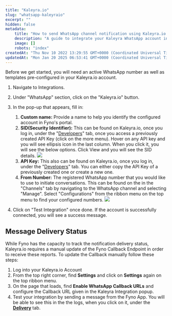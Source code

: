 ```yaml
---
title: "Kaleyra.io"
slug: "whatsapp-kaleyraio"
excerpt: ""
hidden: false
metadata:
    title: "How to send WhatsApp channel notification using Kaleyra.io & Fyno | Help Document"
    description: "A guide to integrate your Kaleyra WhatsApp account into Fyno."
    image: []
    robots: "index"
createdAt: "Thu Nov 10 2022 13:29:55 GMT+0000 (Coordinated Universal Time)"
updatedAt: "Mon Jan 20 2025 06:53:41 GMT+0000 (Coordinated Universal Time)"
---
```


Before we get started, you will need an active WhatsApp number as well as templates pre-configured in your Kaleyra.io account.

1. Navigate to Integrations.
2. Under "WhatsApp" section, click on the "Kaleyra.io" button.
3. In the pop-up that appears, fill in:

    1. **Custom name:** Provide a name to help you identify the configured account in Fyno's portal.
    2. **SID(Security Identifier):** This can be found on Kaleyra.io, once you log in, under the "[Developers](https://in.kaleyra.io/api-keys)" tab, once you access a previously created API Key (click on the more menu). Hover on any API key and you will see ellipsis icon in the last column. When you click it, you will see the below options. Click View and you will see the SID details.
       ![](/images/whatsapp_kaleyra_sid.png)
    3. **API Key:** This also can be found on Kaleyra.io, once you log in, under the "[Developers](https://in.kaleyra.io/api-keys)" tab. You can either copy the API Key of a previously created one or create a new one.
    4. **From Number:** The registered WhatsApp number that you would like to use to initiate conversations. This can be found on the in the "Channels" tab by navigating to the WhatsApp channel and selecting "Manage". Select "Configurations" from the ribbon menu on the top menu to find your configured numbers.
       ![](/images/whatsapp_kaleyra_number.png)

4. Click on "Test Integration" once done. If the account is successfully connected, you will see a success message.

## Message Delivery Status

While Fyno has the capacity to track the notification delivery status, Kaleyra.io requires a manual update of the Fyno Callback Endpoint in order to receive these reports. To update the Callback manually follow these steps:

1. Log into your Kaleyra.io Account
2. From the top right corner, find **Settings** and click on **Settings** again on the top ribbon menu.
3. On the page that loads, find **Enable WhatsApp Callback URLs** and configure the Callback URL given in the Kaleyra Integration popup.
4. Test your integration by sending a message from the Fyno App. You will be able to see this in the the logs, when you click on it, under the **[Delivery](./log-details-delivery)** tab.
